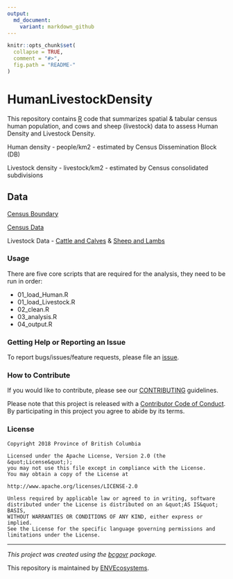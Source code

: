 ```yaml
---
output:
  md_document:
    variant: markdown_github
---
```


```r
knitr::opts_chunk$set(
  collapse = TRUE,
  comment = "#>",
  fig.path = "README-"
)
```

<!-- Add a project state badge
See https://github.com/BCDevExchange/Our-Project-Docs/blob/master/discussion/projectstates.md
If you have bcgovr installed and you use RStudio, click the 'Insert BCDevex Badge' Addin. -->

# HumanLivestockDensity
This repository contains [R](https://www.r-project.org/) code that summarizes spatial & tabular census human population, and cows and sheep (livestock) data to assess Human Density and Livestock Density. 

Human density - people/km2 - estimated by Census Dissemination Block (DB)
 
Livestock density - livestock/km2 - estimated by Census consolidated subdivisions

## Data
[Census Boundary](https://www12.statcan.gc.ca/census-recensement/2011/geo/bound-limit/bound-limit-2016-eng.cfm)

[Census Data](https://www12.statcan.gc.ca/census-recensement/2016/dp-pd/hlt-fst/pd-pl/comprehensive.cfm)

Livestock Data - 
[Cattle and Calves](https://www150.statcan.gc.ca/t1/tbl1/en/tv.action?pid=3210042401) & [Sheep and Lambs](https://www150.statcan.gc.ca/t1/tbl1/en/tv.action?pid=3210042501)

### Usage
There are five core scripts that are required for the analysis, they need to be run in order:

- 01_load_Human.R
- 01_load_Livestock.R
- 02_clean.R
- 03_analysis.R
- 04_output.R

### Getting Help or Reporting an Issue

To report bugs/issues/feature requests, please file an [issue](https://github.com/bcgov/HumanLivestockDensity/issues/).

### How to Contribute

If you would like to contribute, please see our [CONTRIBUTING](CONTRIBUTING.md) guidelines.

Please note that this project is released with a [Contributor Code of Conduct](CODE_OF_CONDUCT.md). By participating in this project you agree to abide by its terms.

### License

```
Copyright 2018 Province of British Columbia

Licensed under the Apache License, Version 2.0 (the &quot;License&quot;);
you may not use this file except in compliance with the License.
You may obtain a copy of the License at

http://www.apache.org/licenses/LICENSE-2.0

Unless required by applicable law or agreed to in writing, software distributed under the License is distributed on an &quot;AS IS&quot; BASIS,
WITHOUT WARRANTIES OR CONDITIONS OF ANY KIND, either express or implied.
See the License for the specific language governing permissions and limitations under the License.
```

---
*This project was created using the [bcgovr](https://github.com/bcgov/bcgovr) package.* 

This repository is maintained by [ENVEcosystems](https://github.com/orgs/bcgov/teams/envecosystems/members).
